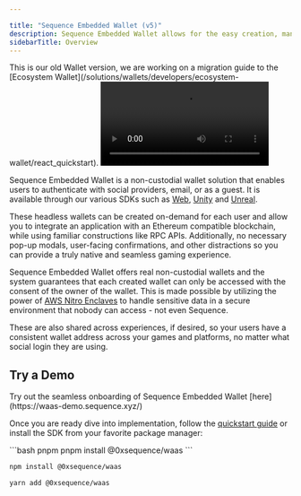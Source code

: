 ---

title: "Sequence Embedded Wallet (v5)"
description: Sequence Embedded Wallet allows for the easy creation, management, and integration of EVM compatible wallets into games or experiences using SDKs like Web, Unity, and Unreal.
sidebarTitle: Overview
---

<Warning>
This is our old Wallet version, we are working on a migration guide to the [Ecosystem Wallet](/solutions/wallets/developers/ecosystem-wallet/react_quickstart).
</Warning>

<Frame>
<video
  controls
  className="w-full aspect-video"
  src="https://pub-f048362b915448c9b012a2e03c189024.r2.dev/EmbeddedWalletsVideo.mp4"
></video>
</Frame>

Sequence Embedded Wallet is a non-custodial wallet solution that enables users to authenticate with social providers, email, or as a guest. It is available through our various SDKs such as [Web](/sdk/headless-wallet/quickstart), [Unity](/sdk/unity/overview) and [Unreal](/sdk/unreal/overview).

These headless wallets can be created on-demand for each user and allow you to integrate an application with an Ethereum compatible blockchain, while using familiar constructions like RPC APIs. Additionally, no necessary pop-up modals, user-facing confirmations, and other distractions so you can provide a truly native and seamless gaming experience.

Sequence Embedded Wallet offers real non-custodial wallets and the system guarantees that each created wallet can only be accessed with the consent of the owner of the wallet. This is made possible by utilizing the power of [AWS Nitro Enclaves](https://aws.amazon.com/ec2/nitro/nitro-enclaves/) to handle sensitive data in a secure environment that nobody can access - not even Sequence.

These are also shared across experiences, if desired, so your users have a consistent wallet address across your games and platforms, no matter what social login they are using.

## Try a Demo

<Note>
Try out the seamless onboarding of Sequence Embedded Wallet [here](https://waas-demo.sequence.xyz/)
</Note>

Once you are ready dive into implementation, follow the [quickstart guide](/sdk/headless-wallet/quickstart) or install the SDK from your favorite package manager:

<CodeGroup>
```bash pnpm
pnpm install @0xsequence/waas
```

```bash npm
npm install @0xsequence/waas
```

```bash yarn
yarn add @0xsequence/waas
```
</CodeGroup>
